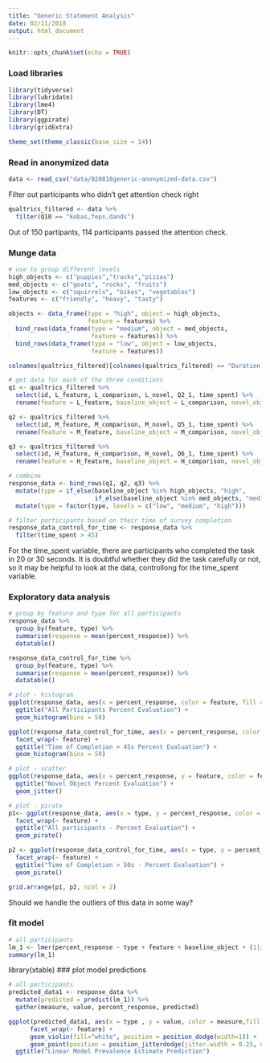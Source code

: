 ```yaml
---
title: "Generic Statement Analysis"
date: 02/11/2018
output: html_document
---
```


```r
knitr::opts_chunk$set(echo = TRUE)
```

### Load libraries
```r
library(tidyverse)
library(lubridate)
library(lme4)
library(DT)
library(ggpirate)
library(gridExtra)

theme_set(theme_classic(base_size = 14))
```

### Read in anonymized data
```r
data <- read_csv("data/020818generic-anonymized-data.csv")
```

Filter out participants who didn't get attention check right
```r
qualtrics_filtered <- data %>%
  filter(Q10 == "kobas,feps,dands")
```
Out of 150 partipants, 114 participants passed the attention check.


### Munge data
```r
# use to group different levels
high_objects <- c("puppies","trucks","pizzas")
med_objects <- c("goats", "rocks", "fruits")
low_objects <- c("squirrels", "bikes", "vegetables")
features <- c("friendly", "heavy", "tasty")

objects <- data_frame(type = "high", object = high_objects,
                      feature = features) %>%
  bind_rows(data_frame(type = "medium", object = med_objects,
                       feature = features)) %>%
  bind_rows(data_frame(type = "low", object = low_objects,
                       feature = features))
```

```r
colnames(qualtrics_filtered)[colnames(qualtrics_filtered) == "Duration (in seconds)"] <- "time_spent"

# get data for each of the three conditions
q1 <- qualtrics_filtered %>%
  select(id, L_feature, L_comparison, L_novel, Q2_1, time_spent) %>%
  rename(feature = L_feature, baseline_object = L_comparison, novel_object = L_novel, percent_response = Q2_1)

q2 <- qualtrics_filtered %>%
  select(id, M_feature, M_comparison, M_novel, Q5_1, time_spent) %>%
  rename(feature = M_feature, baseline_object = M_comparison, novel_object = M_novel,percent_response = Q5_1)

q3 <- qualtrics_filtered %>%
  select(id, H_feature, H_comparison, H_novel, Q6_1, time_spent) %>%
  rename(feature = H_feature, baseline_object = H_comparison, novel_object = H_novel, percent_response = Q6_1)

# combine
response_data <- bind_rows(q1, q2, q3) %>%
  mutate(type = if_else(baseline_object %in% high_objects, "high",
                        if_else(baseline_object %in% med_objects, "medium","low"))) %>%
  mutate(type = factor(type, levels = c("low", "medium", "high")))

# filter participants based on their time of survey completion
response_data_control_for_time <- response_data %>%
  filter(time_spent > 45)
```
For the time_spent variable, there are participants who completed the task in 20 or 30 seconds. It is doubtful whether they did the task carefully or not, so it may be helpful to look at the data, controllong for the time_spent variable.  

### Exploratory data analysis
```r
# group by feature and type for all participants
response_data %>%
  group_by(feature, type) %>%
  summarise(response = mean(percent_response)) %>%
  datatable()

response_data_control_for_time %>%
  group_by(feature, type) %>%
  summarise(response = mean(percent_response)) %>%
  datatable()

```


```r
# plot - histogram
ggplot(response_data, aes(x = percent_response, color = feature, fill = feature)) +   facet_wrap(~ feature) +
  ggtitle("All Participants Percent Evaluation") + 
  geom_histogram(bins = 50)

ggplot(response_data_control_for_time, aes(x = percent_response, color = feature, fill = feature)) + 
  facet_wrap(~ feature) +
  ggtitle("Time of Completion > 45s Percent Evaluation") + 
  geom_histogram(bins = 50)

# plot - scatter
ggplot(response_data, aes(x = percent_response, y = feature, color = feature, fill = feature)) +
  ggtitle("Novel Object Percent Evaluation") + 
  geom_jitter()
```


```r
# plot - pirate
p1<- ggplot(response_data, aes(x = type, y = percent_response, color = feature, fill = feature)) + 
  facet_wrap(~ feature) +
  ggtitle("All participants - Percent Evaluation") + 
  geom_pirate()

p2 <- ggplot(response_data_control_for_time, aes(x = type, y = percent_response, color = feature, fill = feature)) + 
  facet_wrap(~ feature) +
  ggtitle("Time of Completion > 50s - Percent Evaluation") + 
  geom_pirate()

grid.arrange(p1, p2, ncol = 2)

```


Should we handle the outliers of this data in some way?

### fit model
```r
# all participants
lm_1 <- lmer(percent_response ~ type + feature + baseline_object + (1|id), data = response_data)
summary(lm_1)
```
library(xtable)
### plot model predictions
```r
# all participants
predicted_data1 <- response_data %>%
  mutate(predicted = predict(lm_1)) %>%
  gather(measure, value, percent_response, predicted)

ggplot(predicted_data1, aes(x = type , y = value, color = measure,fill = measure))  + 
      facet_wrap(~ feature) + 
      geom_violin(fill="white", position = position_dodge(width=1)) +
      geom_point(position = position_jitterdodge(jitter.width = 0.25, dodge.width=0.9), size = 0.7) +
  ggtitle("Linear Model Prevalence Estimate Prediction")

```